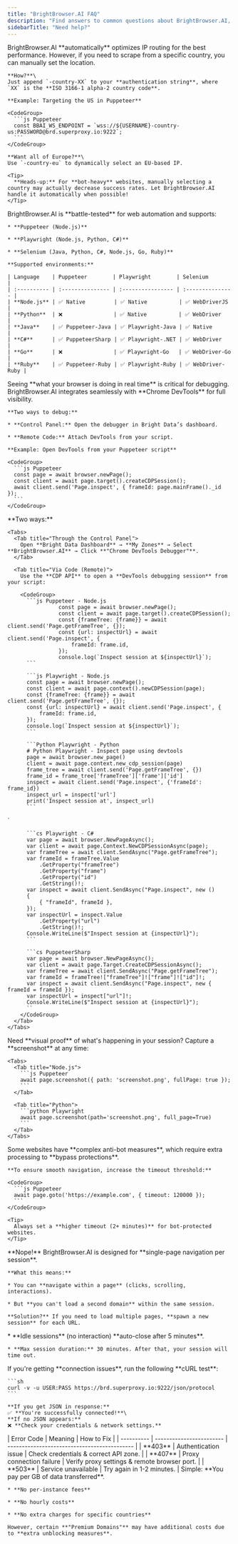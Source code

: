 ```yaml
---
title: "BrightBrowser.AI FAQ"
description: "Find answers to common questions about BrightBrowser.AI, including supported languages, debugging techniques, and best practices."
sidebarTitle: "Need help?"
---
```


<AccordionGroup>
  <Accordion title="Can I force BrightBrowser.AI to use a specific country?">
    BrightBrowser.AI **automatically** optimizes IP routing for the best performance. However, if you need to scrape from a specific country, you can manually set the location.

    **How?**\
    Just append `-country-XX` to your **authentication string**, where `XX` is the **ISO 3166-1 alpha-2 country code**.

    **Example: Targeting the US in Puppeteer**

    <CodeGroup>
      ```js Puppeteer
      const BBAI_WS_ENDPOINT = `wss://${USERNAME}-country-us:PASSWORD@brd.superproxy.io:9222`;
      ```
    </CodeGroup>

    **Want all of Europe?**\
    Use `-country-eu` to dynamically select an EU-based IP.

    <Tip>
      **Heads-up:** For **bot-heavy** websites, manually selecting a country may actually decrease success rates. Let BrightBrowser.AI handle it automatically when possible!
    </Tip>
  </Accordion>

  <Accordion title="Which languages and automation tools does BrightBrowser.AI support?">
    BrightBrowser.AI is **battle-tested** for web automation and supports:

    * **Puppeteer (Node.js)**

    * **Playwright (Node.js, Python, C#)**

    * **Selenium (Java, Python, C#, Node.js, Go, Ruby)**

    **Supported environments:**

    | Language    | Puppeteer        | Playwright        | Selenium         |
    | :---------- | :--------------- | :---------------- | :--------------- |
    | **Node.js** | ✅ Native         | ✅ Native          | ✅ WebDriverJS    |
    | **Python**  | ❌                | ✅ Native          | ✅ WebDriver      |
    | **Java**    | ✅ Puppeteer-Java | ✅ Playwright-Java | ✅ Native         |
    | **C#**      | ✅ PuppeteerSharp | ✅ Playwright-.NET | ✅ WebDriver      |
    | **Go**      | ❌                | ✅ Playwright-Go   | ✅ WebDriver-Go   |
    | **Ruby**    | ✅ Puppeteer-Ruby | ✅ Playwright-Ruby | ✅ WebDriver-Ruby |
  </Accordion>

  <Accordion title="How do I debug my BrightBrowser.AI session?">
    Seeing **what your browser is doing in real time** is critical for debugging. BrightBrowser.AI integrates seamlessly with **Chrome DevTools** for full visibility.

    **Two ways to debug:**

    * **Control Panel:** Open the debugger in Bright Data’s dashboard.

    * **Remote Code:** Attach DevTools from your script.

    **Example: Open DevTools from your Puppeteer script**

    <CodeGroup>
      ```js Puppeteer
      const page = await browser.newPage();
      const client = await page.target().createCDPSession();
      await client.send('Page.inspect', { frameId: page.mainFrame()._id });
      ```
    </CodeGroup>
  </Accordion>

  <Accordion title="How do I access the BrightBrowser.AI Debugger?">
    **Two ways:**

    <Tabs>
      <Tab title="Through the Control Panel">
        Open **Bright Data Dashboard** → **My Zones** → Select **BrightBrowser.AI** → Click **"Chrome DevTools Debugger"**.
      </Tab>

      <Tab title="Via Code (Remote)">
        Use the **CDP API** to open a **DevTools debugging session** from your script:

        <CodeGroup>
          ```js Puppeteer - Node.js
                    const page = await browser.newPage();  
                    const client = await page.target().createCDPSession();  
                    const {frameTree: {frame}} = await client.send('Page.getFrameTree', {});  
                    const {url: inspectUrl} = await client.send('Page.inspect', {  
                        frameId: frame.id,  
                    });  
                    console.log(`Inspect session at ${inspectUrl}`);
          ```

          ```js Playwright - Node.js
          const page = await browser.newPage();  
          const client = await page.context().newCDPSession(page);  
          const {frameTree: {frame}} = await client.send('Page.getFrameTree', {});  
          const {url: inspectUrl} = await client.send('Page.inspect', {  
              frameId: frame.id,  
          });  
          console.log(`Inspect session at ${inspectUrl}`);
          ```

          ```Python Playwright - Python
          # Python Playwright - Inspect page using devtools  
          page = await browser.new_page()  
          client = await page.context.new_cdp_session(page)  
          frame_tree = await client.send('Page.getFrameTree', {})  
          frame_id = frame_tree['frameTree']['frame']['id']  
          inspect = await client.send('Page.inspect', {'frameId': frame_id})  
          inspect_url = inspect['url']  
          print('Inspect session at', inspect_url)
          ```
`

          ```cs Playwright - C#
          var page = await browser.NewPageAsync();  
          var client = await page.Context.NewCDPSessionAsync(page);  
          var frameTree = await client.SendAsync("Page.getFrameTree");  
          var frameId = frameTree.Value  
              .GetProperty("frameTree")  
              .GetProperty("frame")  
              .GetProperty("id")  
              .GetString()!;  
          var inspect = await client.SendAsync("Page.inspect", new ()  
          {  
              { "frameId", frameId },  
          });  
          var inspectUrl = inspect.Value  
              .GetProperty("url")  
              .GetString()!;  
          Console.WriteLine($"Inspect session at {inspectUrl}");
          ```
          
          ```cs PuppeteerSharp
          var page = await browser.NewPageAsync();  
          var client = await page.Target.CreateCDPSessionAsync();  
          var frameTree = await client.SendAsync("Page.getFrameTree");  
          var frameId = frameTree!["frameTree"]!["frame"]!["id"]!;  
          var inspect = await client.SendAsync("Page.inspect", new { frameId = frameId });  
          var inspectUrl = inspect["url"]!;  
          Console.WriteLine($"Inspect session at {inspectUrl}");
          ``
        </CodeGroup>
      </Tab>
    </Tabs>
  </Accordion>

  <Accordion title="How can I take a screenshot of my session?">
    Need **visual proof** of what's happening in your session? Capture a **screenshot** at any time:

    <Tabs>
      <Tab title="Node.js">
        ```js Puppeteer
        await page.screenshot({ path: 'screenshot.png', fullPage: true });
        ```
      </Tab>

      <Tab title="Python">
        ```python Playwright
        await page.screenshot(path='screenshot.png', full_page=True)
        ```
      </Tab>
    </Tabs>
  </Accordion>

  <Accordion title="Why does my page take longer to load than expected?">
    Some websites have **complex anti-bot measures**, which require extra processing to **bypass protections**.

    **To ensure smooth navigation, increase the timeout threshold:**

    <CodeGroup>
      ```js Puppeteer
      await page.goto('https://example.com', { timeout: 120000 });
      ```
    </CodeGroup>

    <Tip>
      Always set a **higher timeout (2+ minutes)** for bot-protected websites.
    </Tip>
  </Accordion>

  <Accordion title="Can I navigate to multiple pages in one session?">
    **Nope!** BrightBrowser.AI is designed for **single-page navigation per session**.

    **What this means:**

    * You can **navigate within a page** (clicks, scrolling, interactions).

    * But **you can't load a second domain** within the same session.

    **Solution?** If you need to load multiple pages, **spawn a new session** for each URL.
  </Accordion>

  <Accordion title="How long can my session stay active?">
    * **Idle sessions** (no interaction) **auto-close after 5 minutes**.

    * **Max session duration:** 30 minutes. After that, your session will time out.
  </Accordion>

  <Accordion title="How do I verify my connection?">
    If you're getting **connection issues**, run the following **cURL test**:

    ```sh
    curl -v -u USER:PASS https://brd.superproxy.io:9222/json/protocol
    ```

    **If you get JSON in response:**
    ✅ **You're successfully connected!**\
    **If no JSON appears:**
    ❌ **Check your credentials & network settings.**
  </Accordion>

  <Accordion title="What are the most common error codes?">
    | Error Code | Meaning                  | How to Fix                                   |
    | ---------- | ------------------------ | -------------------------------------------- |
    | **403**    | Authentication issue     | Check credentials & correct API zone.        |
    | **407**    | Proxy connection failure | Verify proxy settings & remote browser port. |
    | **503**    | Service unavailable      | Try again in 1-2 minutes.                    |
  </Accordion>

  <Accordion title="How does BrightBrowser.AI pricing work?">
    Simple: **You pay per GB of data transferred**.

    * **No per-instance fees**

    * **No hourly costs**

    * **No extra charges for specific countries**

    However, certain **"Premium Domains"** may have additional costs due to **extra unblocking measures**.
  </Accordion>
</AccordionGroup>